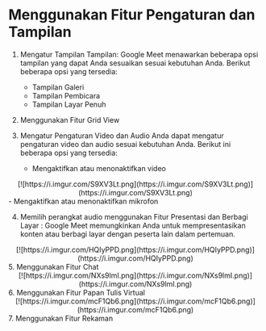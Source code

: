 # Menggunakan Fitur Pengaturan dan Tampilan

1. Mengatur Tampilan Tampilan: Google Meet menawarkan beberapa opsi tampilan yang dapat Anda sesuaikan sesuai kebutuhan Anda. Berikut beberapa opsi yang tersedia:
    - Tampilan Galeri
    - Tampilan Pembicara
    - Tampilan Layar Penuh

2. Menggunakan Fitur Grid View 
3. Mengatur Pengaturan Video dan Audio <break>
 Anda dapat mengatur pengaturan video dan audio sesuai kebutuhan Anda. Berikut ini beberapa opsi yang tersedia:

    - Mengaktifkan atau menonaktifkan video

<div align = "center">
[![https://i.imgur.com/S9XV3Lt.png](https://i.imgur.com/S9XV3Lt.png)](https://i.imgur.com/S9XV3Lt.png)
</div>
    - Mengaktifkan atau menonaktifkan mikrofon

4. Memilih perangkat audio menggunakan Fitur Presentasi dan Berbagi Layar : Google Meet memungkinkan Anda untuk mempresentasikan konten atau berbagi layar dengan peserta lain dalam pertemuan.

<div align = "center">
[![https://i.imgur.com/HQIyPPD.png](https://i.imgur.com/HQIyPPD.png)](https://i.imgur.com/HQIyPPD.png)
</div>
5. Menggunakan Fitur Chat
<div align = "center">
[![https://i.imgur.com/NXs9lmI.png](https://i.imgur.com/NXs9lmI.png)](https://i.imgur.com/NXs9lmI.png)
</div>
6. Menggunakan Fitur Papan Tulis Virtual
<div align = "center">
[![https://i.imgur.com/mcF1Qb6.png](https://i.imgur.com/mcF1Qb6.png)](https://i.imgur.com/mcF1Qb6.png)
</div>
7. Menggunakan Fitur Rekaman